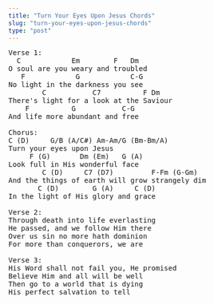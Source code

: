 ```yaml
---
title: "Turn Your Eyes Upon Jesus Chords"
slug: "turn-your-eyes-upon-jesus-chords"
type: "post"
---
```


<pre>
Verse 1:
  C            Em        F   Dm
O soul are you weary and troubled
   F            G            C-G
No light in the darkness you see
        C           C7          F Dm
There's light for a look at the Saviour
    F          G           C-G
And life more abundant and free 

Chorus:
C (D)     G/B (A/C#) Am-Am/G (Bm-Bm/A)
Turn your eyes upon Jesus 
     F (G)       Dm (Em)   G (A)
Look full in His wonderful face
        C (D)     C7 (D7)         F-Fm (G-Gm)
And the things of earth will grow strangely dim 
       C (D)        G (A)     C (D)
In the light of His glory and grace

Verse 2:
Through death into life everlasting
He passed, and we follow Him there 
Over us sin no more hath dominion 
For more than conquerors, we are 

Verse 3:
His Word shall not fail you, He promised 
Believe Him and all will be well
Then go to a world that is dying
His perfect salvation to tell 
</pre>